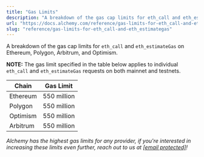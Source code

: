 ```yaml
---
title: "Gas Limits"
description: "A breakdown of the gas cap limits for eth_call and eth_estimateGas on Ethereum, Polygon, Arbitrum, and Optimism."
url: "https://docs.alchemy.com/reference/gas-limits-for-eth_call-and-eth_estimategas"
slug: "reference/gas-limits-for-eth_call-and-eth_estimategas"
---
```


A breakdown of the gas cap limits for `eth_call` and `eth_estimateGas` on Ethereum, Polygon, Arbitrum, and Optimism.

**NOTE:** The gas limit specified in the table below applies to individual `eth_call` and `eth_estimateGas` requests on both mainnet and testnets.

| Chain    | Gas Limit   |
| -------- | ----------- |
| Ethereum | 550 million |
| Polygon  | 550 million |
| Optimism | 550 million |
| Arbitrum | 550 million |

*Alchemy has the highest gas limits for any provider, if you're interested in increasing these limits even further, reach out to us at [\[email protected\]](/cdn-cgi/l/email-protection#abd8dedbdbc4d9dfebcac7c8c3cec6d285c8c4c6)!*
